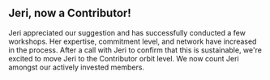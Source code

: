 ## Jeri, now a Contributor!

Jeri appreciated our suggestion and has successfully conducted a few workshops.
Her expertise, commitment level, and network have increased in the process.
After a call with Jeri to confirm that this is sustainable, we're
excited to move Jeri to the Contributor orbit level. We now count Jeri amongst
our actively invested members.
